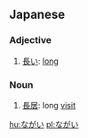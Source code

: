 ==Japanese==
===Adjective===
{{ja-adj|h|decl=i|rom=nagai}}
# [[長い]]: [[long]]

===Noun===
{{ja-noun|h|rom=nagai}}
# [[長居]]: long [[visit]]

[[hu:ながい]]
[[pl:ながい]]